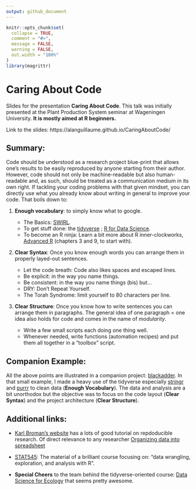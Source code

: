 ```yaml
---
output: github_document
---
```


<!-- README.md is generated from README.Rmd. Please edit that file -->

```r
knitr::opts_chunk$set(
  collapse = TRUE,
  comment = "#>",
  message = FALSE,
  warning = FALSE,
  out.width = "100%"
)
library(magrittr)
```

# Caring About Code

Slides for the presentation __Caring About Code__. This talk was initially presented at the Plant Production System seminar at Wageningen University. __It is mostly aimed at R beginners.__

Link to the slides: https://alanguillaume.github.io/CaringAboutCode/

## Summary:

Code should be understood as a research project blue-print that allows one's results to be easily reproduced by anyone starting from their author. However, code should not only be machine-readable but also human-readable and, as such, should be treated as a communication medium in its own right. If tackling your coding problems with that given mindset, you can directly use what you already know about writing in general to improve your code. That boils down to:


1. __Enough vocabulary__: to simply know what to google.
	
	* The Basics: [SWIRL](https://swirlstats.com/).
	* To get stuff done: the [tidyverse](https://www.tidyverse.org/) ; [R for Data Science](https://r4ds.had.co.nz/).
	* To become an R ninja: Learn a bit more about R inner-clockworks, [Advanced R](https://adv-r.hadley.nz/) (chapters 3 and 9, to start with).

2. __Clear Syntax__: Once you know enough words you can arrange them in properly layed-out sentences.
	
	* Let the code breath: Code also likes spaces and escaped lines.
	* Be explicit: in the way you name things.
	* Be consistent: in the way you name things (bis) but...
	* DRY: Don't Repeat Yourself.
	* The Torah Syndrome: limit yourself to 80 characters per line.

3. __Clear Structure__: Once you know how to write sentences you can arrange them in paragraphs. The general idea of one paragraph = one idea also holds for code and comes in the name of *modularity*.

	* Write a few small scripts each doing one thing well.
	* Whenever needed, write functions (automation recipes) and put them all together in a "toolbox" script.
	
## Companion Example:	

All the above points are illustrated in a companion project: [blackadder](https://github.com/ALanguillaume/blackadder). In that small example, I made a heavy use of the tidyverse especially [stringr](https://stringr.tidyverse.org/) and [purrr](https://purrr.tidyverse.org/) to clean data (__Enough Vocabulary__). The data and analysis are a bit unorthodox but the objective was to focus on the code layout (__Clear Syntax__) and the project architecture (__Clear Structure__).
		
		
## Additional links:

* [Karl Broman's website](https://kbroman.org/tutorials) has a lots of good tutorial on repdoducible research. Of direct relevance to any researcher [Organizing data into spreadsheet](https://kbroman.org/dataorg/)

* [STAT545](https://stat545.com/): The material of a brilliant course focusing on: "data wrangling, exploration, and analysis with R". 

* __Special Cheers__ to the team behind the tidyverse-oriented course: [Data Science for Ecology](https://wec.wur.nl/dse/) that seems pretty awesome.


